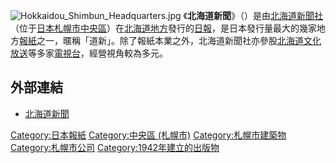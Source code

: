 [[File:Hokkaidou_Shimbun_Headquarters.jpg|thumb]]
《'''北海道新聞'''》（{{jpn|j=北海道新聞|hg=ほっかいどうしんぶん|rm=Hokkaidō Shinbun}}）是由[[北海道新聞社|北海道新聞社]]（位于[[日本|日本]][[札幌市|札幌市]][[中央區_(札幌市)|中央區]]）在[[北海道地方|北海道地方]]發行的[[日報|日報]]，是日本發行量最大的幾家地方[[報紙|報紙]]之一，暱稱「道新」。除了報紙本業之外，北海道新聞社亦參股[[北海道文化放送|北海道文化放送]]等多家[[電視台|電視台]]，經營視角較為多元。

==外部連結==
*[http://www.hokkaido-np.co.jp/ 北海道新聞]{{Wayback|url=http://www.hokkaido-np.co.jp/ |date=20060428140717 }}

{{日本各大報紙}}
{{TXN}}

[[Category:日本報紙|Category:日本報紙]]
[[Category:中央區_(札幌市)|Category:中央區 (札幌市)]]
[[Category:札幌市建築物|Category:札幌市建築物]]
[[Category:札幌市公司|Category:札幌市公司]]
[[Category:1942年建立的出版物|Category:1942年建立的出版物]]